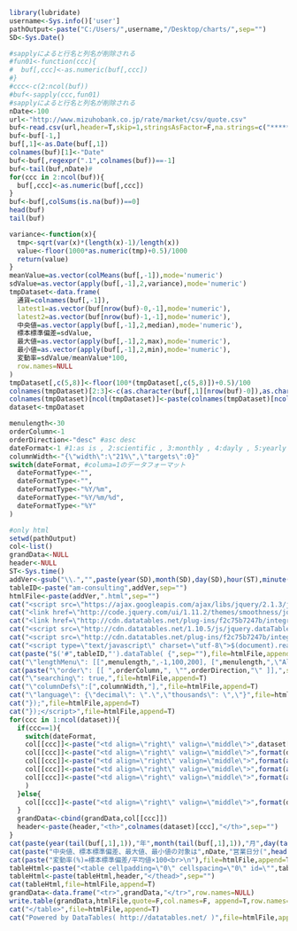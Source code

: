 ```r
library(lubridate)
username<-Sys.info()['user']
pathOutput<-paste("C:/Users/",username,"/Desktop/charts/",sep="")
SD<-Sys.Date()
```

```r
#sapplyによると行名と列名が削除される
#fun01<-function(ccc){
#  buf[,ccc]<-as.numeric(buf[,ccc])  
#}  
#ccc<-c(2:ncol(buf))
#buf<-sapply(ccc,fun01)
#sapplyによると行名と列名が削除される
nDate<-100
url<-"http://www.mizuhobank.co.jp/rate/market/csv/quote.csv"
buf<-read.csv(url,header=T,skip=1,stringsAsFactor=F,na.strings=c("*****","NA"))
buf<-buf[-1,]
buf[,1]<-as.Date(buf[,1])
colnames(buf)[1]<-"Date"
buf<-buf[,regexpr(".1",colnames(buf))==-1]
buf<-tail(buf,nDate)#
for(ccc in 2:ncol(buf)){
  buf[,ccc]<-as.numeric(buf[,ccc])  
}
buf<-buf[,colSums(is.na(buf))==0]
head(buf)
tail(buf)
```

```r
variance<-function(x){
  tmp<-sqrt(var(x)*(length(x)-1)/length(x))
  value<-floor(1000*as.numeric(tmp)+0.5)/1000
  return(value)
}
meanValue=as.vector(colMeans(buf[,-1]),mode='numeric')
sdValue=as.vector(apply(buf[,-1],2,variance),mode='numeric')
tmpDataset<-data.frame(
  通貨=colnames(buf[,-1]),
  latest1=as.vector(buf[nrow(buf)-0,-1],mode='numeric'),
  latest2=as.vector(buf[nrow(buf)-1,-1],mode='numeric'),
  中央値=as.vector(apply(buf[,-1],2,median),mode='numeric'),
  標本標準偏差=sdValue,
  最大値=as.vector(apply(buf[,-1],2,max),mode='numeric'),
  最小値=as.vector(apply(buf[,-1],2,min),mode='numeric'),
  変動率=sdValue/meanValue*100,
  row.names=NULL
)
tmpDataset[,c(5,8)]<-floor(100*(tmpDataset[,c(5,8)])+0.5)/100
colnames(tmpDataset)[2:3]<-c(as.character(buf[,1][nrow(buf)-0]),as.character(buf[,1][nrow(buf)-1]))
colnames(tmpDataset)[ncol(tmpDataset)]<-paste(colnames(tmpDataset)[ncol(tmpDataset)],"(%)",sep="")
dataset<-tmpDataset
```

```r
menulength<-30
orderColumn<-1
orderDirection<-"desc" #asc desc
dateFormat<-1 #1:as is , 2:scientific , 3:monthly , 4:dayly , 5:yearly
columnWidth<-"{\"width\":\"21%\",\"targets\":0}"
switch(dateFormat, #columa=1のデータフォーマット
  dateFormatType<-"",
  dateFormatType<-"",
  dateFormatType<-"%Y/%m",
  dateFormatType<-"%Y/%m/%d",
  dateFormatType<-"%Y"
)  
```

```r
#only html
setwd(pathOutput)
col<-list()
grandData<-NULL
header<-NULL
ST<-Sys.time()  
addVer<-gsub("\\.","",paste(year(SD),month(SD),day(SD),hour(ST),minute(ST),second(ST),sep=""))
tableID<-paste("am-consulting",addVer,sep="")
htmlFile<-paste(addVer,".html",sep="")
cat("<script src=\"https://ajax.googleapis.com/ajax/libs/jquery/2.1.3/jquery.min.js\"></script>",file=htmlFile,append=F)
cat("<link href=\"http://code.jquery.com/ui/1.11.2/themes/smoothness/jquery-ui.css\" rel=\"stylesheet\">",file=htmlFile,append=T)
cat("<link href=\"http://cdn.datatables.net/plug-ins/f2c75b7247b/integration/jqueryui/dataTables.jqueryui.css\" rel=\"stylesheet\">",file=htmlFile,append=T) 
cat("<script src=\"http://cdn.datatables.net/1.10.5/js/jquery.dataTables.min.js\"></script>",file=htmlFile,append=T) 
cat("<script src=\"http://cdn.datatables.net/plug-ins/f2c75b7247b/integration/jqueryui/dataTables.jqueryui.js\"></script>",file=htmlFile,append=T)  
cat("<script type=\"text/javascript\" charset=\"utf-8\">$(document).ready( function(){",file=htmlFile,append=T)
cat(paste("$('#",tableID,"').dataTable( {",sep=""),file=htmlFile,append=T)
cat("\"lengthMenu\": [[",menulength,",-1,100,200], [",menulength,",\"All\",100,200]],",file=htmlFile,append=T)
cat(paste("\"order\": [[ ",orderColumn,", \"",orderDirection,"\" ]],",sep=""),file=htmlFile,append=T)
cat("\"searching\": true,",file=htmlFile,append=T)
cat("\"columnDefs\":[",columnWidth,"],",file=htmlFile,append=T)
cat("\"language\": {\"decimal\": \".\",\"thousands\": \",\"}",file=htmlFile,append=T)
cat("});",file=htmlFile,append=T)
cat("});</script>",file=htmlFile,append=T)
for(ccc in 1:ncol(dataset)){
  if(ccc==1){
    switch(dateFormat,
    col[[ccc]]<-paste("<td align=\"right\" valign=\"middle\">",dataset[,ccc],"</td>",sep=""),
    col[[ccc]]<-paste("<td align=\"right\" valign=\"middle\">",format(dataset[,ccc],big.mark=",",scientific=F),"</td>",sep=""),
    col[[ccc]]<-paste("<td align=\"right\" valign=\"middle\">",format(as.Date(dataset[,ccc]),dateFormatType),"</td>",sep=""),
    col[[ccc]]<-paste("<td align=\"right\" valign=\"middle\">",format(as.Date(dataset[,ccc]),dateFormatType),"</td>",sep=""),
    col[[ccc]]<-paste("<td align=\"right\" valign=\"middle\">",format(as.Date(dataset[,ccc]),dateFormatType),"</td>",sep="")
    )
  }else{  
    col[[ccc]]<-paste("<td align=\"right\" valign=\"middle\">",format(dataset[,ccc],big.mark=",",scientific=F),"</td>",sep="")
  }  
  grandData<-cbind(grandData,col[[ccc]])
  header<-paste(header,"<th>",colnames(dataset)[ccc],"</th>",sep="")  
}
cat(paste(year(tail(buf[,1],1)),"年",month(tail(buf[,1],1)),"月",day(tail(buf[,1],1)),"日"," 外国為替公示相場(仲値、データ出所:株式会社みずほ銀行)<br>\n",sep=""),file=htmlFile,append=T)
cat(paste("中央値、標本標準偏差、最大値、最小値の対象は",nDate,"営業日分(",head(buf[,1],1),"から",tail(buf[,1],1),")<br>\n"),file=htmlFile,append=T)
cat(paste("変動率(%)=標本標準偏差/平均値×100<br>\n"),file=htmlFile,append=T)
tableHtml<-paste("<table cellpadding=\"0\" cellspacing=\"0\" id=\"",tableID,"\" width=\"100%\" class=\"display\"><thead>",sep="")
tableHtml<-paste(tableHtml,header,"</thead>",sep="")
cat(tableHtml,file=htmlFile,append=T)
grandData<-data.frame("<tr>",grandData,"</tr>",row.names=NULL)
write.table(grandData,htmlFile,quote=F,col.names=F, append=T,row.names=F)
cat("</table>",file=htmlFile,append=T)
cat("Powered by DataTables( http://datatables.net/ )",file=htmlFile,append=T)
```